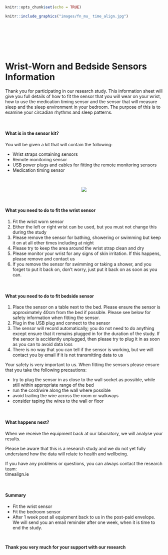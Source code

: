
```r
knitr::opts_chunk$set(echo = TRUE)
```


```r
knitr::include_graphics("images/fn_mu_ time_align.jpg")
```

<br><br> <br><!-- Add two line breaks -->

 

&nbsp;   


#  Wrist-Worn and Bedside Sensors Information



Thank you for participating in our research study.  This information sheet will give you full details of how to fit the sensor that you will wear on your wrist, how to use the medication timing sensor and the sensor that will measure sleep and the sleep environment in your bedroom.  The purpose of this is to examine your  circadian rhythms and sleep patterns.   

&nbsp;  

####  What is in the sensor kit?  
You will be given a kit that will contain the following:   

* Wrist straps containing sensors 
* Remote monitoring sensor 
* USB power plugs and cables for fitting the remote monitoring sensors  
* Medication timing sensor

&nbsp;  


<center>  
![](images/axivity_somnofy.svg)  
</center>  

<br>


####  What you need to do to fit the wrist sensor  
1. Fit the wrist worn sensor
2. Either the left or right wrist can be used, but you must not change this during the study
3.	Please remove the sensor for bathing, showering or swimming but keep it on at all other times including at night
4.	Please try to keep the area around the wrist strap clean and dry
5.	Please monitor your wrist for any signs of skin irritation.  If this happens, please remove and contact us
6.	If you remove the sensor for swimming or taking a shower, and you forget to put it back on, don't worry, just put it back on as soon as you can.  

&nbsp;  

####  What you need to do to fit bedside sensor  

1.	Place the sensor on a table next to the bed. Please ensure the sensor is approximately 40cm from the bed if possible. Please see below for safety information when fitting the sensor.  
2.	Plug in the USB plug and connect to the sensor  
3.	The sensor will record automatically; you do not need to do anything except ensure that it remains plugged in for the duration of the study.  If the sensor is accidently unplugged, then please try to plug it in as soon as you can to avoid data loss  
4.	There is no way that you can tell if the sensor is working, but we will contact you by email if it is not transmitting data to us  

Your safety is very important to us. When fitting the sensors please ensure that you take the following precautions:   

* try to plug the sensor in as close to the wall socket as possible, while still within appropriate range of the bed  
* run the cord/wire along the wall where possible 
* avoid trailing the wire across the room or walkways 
* consider taping the wires to the wall or floor   

&nbsp;  

####  What happens next?  
When we receive the equipment back at our laboratory, we will analyse your results.  

Please be aware that this is a research study and we do not yet fully understand how the data will relate to health and wellbeing.  

If you have any problems or questions, you can always contact the research team:  
timealign.ie  

&nbsp;  

####  Summary  

* Fit the wrist sensor  
* Fit the bedroom sensor  
* After 1 week post all equipment back to us in the post-paid envelope.  We will send you an email reminder after one week, when it is time to end the study.   

&nbsp;  

<div align="center"> **Thank you very much for your support with our research** </div>
       
